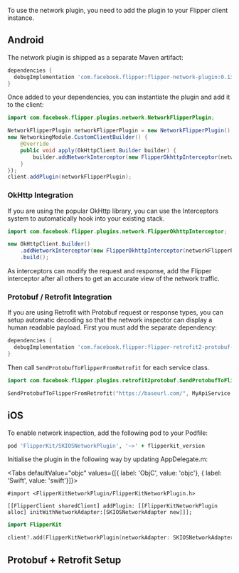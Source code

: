 
To use the network plugin, you need to add the plugin to your Flipper client instance.

## Android

The network plugin is shipped as a separate Maven artifact:

```groovy
dependencies {
  debugImplementation 'com.facebook.flipper:flipper-network-plugin:0.131.0'
}
```

Once added to your dependencies, you can instantiate the plugin and add it to
the client:

```java
import com.facebook.flipper.plugins.network.NetworkFlipperPlugin;

NetworkFlipperPlugin networkFlipperPlugin = new NetworkFlipperPlugin();
new NetworkingModule.CustomClientBuilder() {
    @Override
    public void apply(OkHttpClient.Builder builder) {
        builder.addNetworkInterceptor(new FlipperOkhttpInterceptor(networkFlipperPlugin));
    }
});
client.addPlugin(networkFlipperPlugin);
```

### OkHttp Integration

If you are using the popular OkHttp library, you can use the Interceptors system to automatically hook into your existing stack.

```java
import com.facebook.flipper.plugins.network.FlipperOkhttpInterceptor;

new OkHttpClient.Builder()
    .addNetworkInterceptor(new FlipperOkhttpInterceptor(networkFlipperPlugin))
    .build();
```

As interceptors can modify the request and response, add the Flipper interceptor after all others to get an accurate view of the network traffic.

### Protobuf / Retrofit Integration

If you are using Retrofit with Protobuf request or response types, you can setup automatic decoding so that the network inspector can display a human readable payload. First you must add the separate dependency:

```groovy
dependencies {
  debugImplementation 'com.facebook.flipper:flipper-retrofit2-protobuf-plugin:0.91.2'
}
```

Then call `SendProtobufToFlipperFromRetrofit` for each service class.

```kotlin
import com.facebook.flipper.plugins.retrofit2protobuf.SendProtobufToFlipperFromRetrofit

SendProtobufToFlipperFromRetrofit("https://baseurl.com/", MyApiService::class.java)
```


## iOS

To enable network inspection, add the following pod to your Podfile:

```ruby
pod 'FlipperKit/SKIOSNetworkPlugin', '~>' + flipperkit_version
```

Initialise the plugin in the following way by updating AppDelegate.m:

<Tabs defaultValue="objc" values={[{ label: 'ObjC', value: 'objc'}, { label: 'Swift', value: 'swift'}]}>
<TabItem value="objc">

```objc
#import <FlipperKitNetworkPlugin/FlipperKitNetworkPlugin.h>

[[FlipperClient sharedClient] addPlugin: [[FlipperKitNetworkPlugin alloc] initWithNetworkAdapter:[SKIOSNetworkAdapter new]]];

```

</TabItem>
<TabItem value="swift">

```swift
import FlipperKit

client?.add(FlipperKitNetworkPlugin(networkAdapter: SKIOSNetworkAdapter()))

```

</TabItem>
</Tabs>

## Protobuf + Retrofit Setup

<ProtobufRetrofitSetup />
